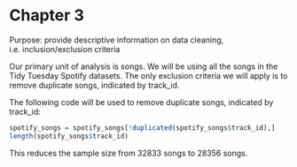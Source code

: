 # Chapter 3

Purpose: provide descriptive information on data cleaning, i.e. inclusion/exclusion criteria

Our primary unit of analysis is songs. We will be using all the songs in the Tidy Tuesday Spotify datasets. The only exclusion criteria we will apply is to remove duplicate songs, indicated by track_id.

The following code will be used to remove duplicate songs, indicated by track_id:

```r
spotify_songs = spotify_songs[!duplicated(spotify_songs$track_id),]
length(spotify_songs$track_id)
```

This reduces the sample size from 32833 songs to 28356 songs.
